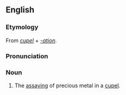 ==English==
===Etymology===
From ''[[cupel]]'' + ''[[-ation]]''.

===Pronunciation===
{{IPA|/kjuːpəˈleɪʃən/}}

===Noun===
{{en-noun}}

# The [[assaying]] of precious metal in a [[cupel]].